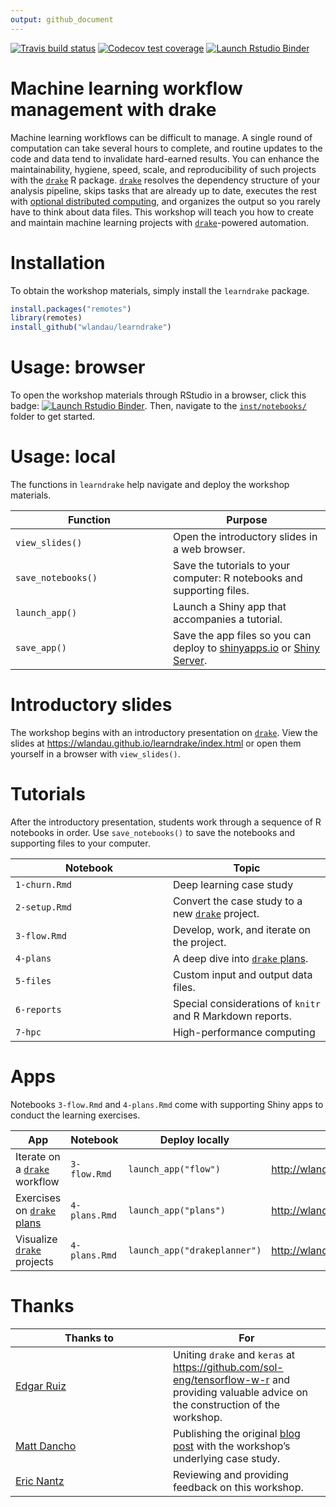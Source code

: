 ```yaml
---
output: github_document
---
```


[![Travis build status](https://travis-ci.org/wlandau/learndrake.svg?branch=master)](https://travis-ci.org/wlandau/learndrake)
[![Codecov test coverage](https://codecov.io/gh/wlandau/learndrake/branch/master/graph/badge.svg)](https://codecov.io/gh/wlandau/learndrake?branch=master)
[![Launch Rstudio Binder](http://mybinder.org/badge.svg)](https://mybinder.org/v2/gh/wlandau/learndrake/master?urlpath=rstudio)

# Machine learning workflow management with drake

Machine learning workflows can be difficult to manage. A single round of computation can take several hours to complete, and routine updates to the code and data tend to invalidate hard-earned results. You can enhance the maintainability, hygiene, speed, scale, and reproducibility of such projects with the [`drake`](https://github.com/ropensci/drake) R package. [`drake`](https://github.com/ropensci/drake) resolves the dependency structure of your analysis pipeline, skips tasks that are already up to date, executes the rest with [optional distributed computing](https://ropenscilabs.github.io/drake-manual/hpc.html), and organizes the output so you rarely have to think about data files. This workshop will teach you how to create and maintain machine learning projects with [`drake`](https://github.com/ropensci/drake)-powered automation.

# Installation

To obtain the workshop materials, simply install the `learndrake` package.

```r
install.packages("remotes")
library(remotes)
install_github("wlandau/learndrake")
```

# Usage: browser

To open the workshop materials through RStudio in a browser, click this badge: [![Launch Rstudio Binder](http://mybinder.org/badge.svg)](https://mybinder.org/v2/gh/wlandau/learndrake/master?urlpath=rstudio). Then, navigate to the [`inst/notebooks/`](https://github.com/wlandau/learndrake/tree/master/inst/notebooks) folder to get started.

# Usage: local

The functions in `learndrake` help navigate and deploy the workshop materials.

Function | Purpose
---|---
`view_slides()` | Open the introductory slides in a web browser.
`save_notebooks()` | Save the tutorials to your computer: R notebooks and supporting files.
`launch_app()` | Launch a Shiny app that accompanies a tutorial.
`save_app()` | Save the app files so you can deploy to [shinyapps.io](https://www.shinyapps.io) or [Shiny Server](https://www.rstudio.com/products/shiny/shiny-server).

# Introductory slides

The workshop begins with an introductory presentation on [`drake`](https://github.com/ropensci/drake). View the slides at <https://wlandau.github.io/learndrake/index.html> or open them yourself in a browser with `view_slides()`. 

# Tutorials

After the introductory presentation, students work through a sequence of R notebooks in order. Use `save_notebooks()` to save the notebooks and supporting files to your computer.

Notebook | Topic
---|---
`1-churn.Rmd` | Deep learning case study
`2-setup.Rmd` | Convert the case study to a new [`drake`](https://github.com/ropensci/drake) project.
`3-flow.Rmd`  | Develop, work, and iterate on the project.
`4-plans` | A deep dive into [`drake` plans](https://ropenscilabs.github.io/drake-manual/plans.html).
`5-files` | Custom input and output data files.
`6-reports` | Special considerations of `knitr` and R Markdown reports.
`7-hpc` | High-performance computing

# Apps

Notebooks `3-flow.Rmd` and `4-plans.Rmd` come with supporting Shiny apps to conduct the learning exercises.

App | Notebook | Deploy locally | Public URL
---|---|---|---
Iterate on a [`drake`](https://github.com/ropensci/drake) workflow | `3-flow.Rmd` | `launch_app("flow")` | <http://wlandau.shinyapps.io/learndrakeflow>
Exercises on [`drake` plans](https://ropenscilabs.github.io/drake-manual/plans.html) |  `4-plans.Rmd` | `launch_app("plans")` | <http://wlandau.shinyapps.io/learndrakeplans>
Visualize [`drake`](https://github.com/ropensci/drake) projects | `4-plans.Rmd` | `launch_app("drakeplanner")` | <http://wlandau.shinyapps.io/drakeplanner>

# Thanks

Thanks to | For
---|---
[Edgar Ruiz](https://github.com/edgararuiz) | Uniting `drake` and `keras` at <https://github.com/sol-eng/tensorflow-w-r> and providing valuable advice on the construction of the workshop.
[Matt Dancho](https://github.com/mdancho84) | Publishing the original [blog post](https://blogs.rstudio.com/tensorflow/posts/2018-01-11-keras-customer-churn/) with the workshop's underlying case study.
[Eric Nantz](https://github.com/rpodcast) | Reviewing and providing feedback on this workshop.
